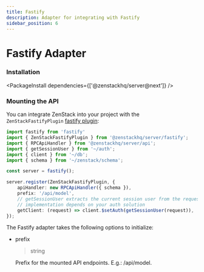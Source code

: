 ```yaml
---
title: Fastify
description: Adapter for integrating with Fastify
sidebar_position: 6
---
```



# Fastify Adapter

<Intro module='@zenstackhq/server/fastify' framework='Fastify' url="https://www.fastify.io/" />

### Installation

<PackageInstall dependencies={['@zenstackhq/server@next']} />

### Mounting the API

You can integrate ZenStack into your project with the `ZenStackFastifyPlugin` [fastify plugin](https://www.fastify.io/docs/latest/Reference/Plugins/):

```ts
import fastify from 'fastify'
import { ZenStackFastifyPlugin } from '@zenstackhq/server/fastify';
import { RPCApiHandler } from '@zenstackhq/server/api';
import { getSessionUser } from '~/auth';
import { client } from '~/db';
import { schema } from '~/zenstack/schema';

const server = fastify();

server.register(ZenStackFastifyPlugin, {
    apiHandler: new RPCApiHandler({ schema }),
    prefix: '/api/model',
    // getSessionUser extracts the current session user from the request, its
    // implementation depends on your auth solution
    getClient: (request) => client.$setAuth(getSessionUser(request)),
});
```

The Fastify adapter takes the following options to initialize:

- prefix

    <blockquote>string</blockquote>

    Prefix for the mounted API endpoints. E.g.: /api/model.

<AdapterOptions getClient='(request: FastifyRequest, reply: FastifyReply) => ClientContract<Schema> | Promise<ClientContract<Schema>>' />

<ErrorHandling />
